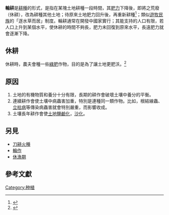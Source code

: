 {{refimprove|time=2020-03-01T06:03:17+00:00}}
{{not|輪作}}
'''輪耕'''是[[耕種|耕種]]的形式，是指在某塊土地耕種一段時間，其[[土壤肥力|肥力]]下降後，即將之荒廢（休耕），改為耕種其他土地；待原來土地肥力回升後，再重新耕種<ref>{{cite web |title=休耕地上種什麼？ |url=https://e-info.org.tw/node/31142 |website=環境資訊中心}}</ref>；類似[[遊牧民族|遊牧民族]]的「逐水草而居」制度。輪耕通常在開發中國家實行；其能支持的人口有限，若人口上升到某個水平，使休耕的時間不夠長，肥力未回復到原來水平，長遠肥力就會逐漸下降。
==休耕==
休耕時，農夫會種一些[[綠肥|綠肥]]作物，目的是為了讓土地更肥沃。<ref>{{cite web |title=農地休耕期間種什麼 |url=https://blog.xuite.net/tatda/twblog/165127972-%E8%BE%B2%E5%9C%B0%E4%BC%91%E8%80%95%E6%9C%9F%E9%96%93%E7%A8%AE%E4%BB%80%E9%BA%BC%3F}}</ref>
==原因==
#土地的有機物質和養分十分有限，長期的耕作會破壞土壤中養分的平衡。
#連續耕作會使土壤中病蟲害加重，特別是連種同一類作物。比如，根結線蟲、[[立枯病|立枯病]]等傳染病蟲害就會特別嚴重，而影響收成。<br>
#土壤長年耕作會使[[土地鹽鹼化|土地鹽鹼化]]，[[沙化|沙化]]。
==另見==
*[[刀耕火種|刀耕火種]]
*[[輪作|輪作]]
*[[休漁期|休漁期]]
== 參考文獻 ==
{{reflist}}
[[Category:种植|Category:种植]]